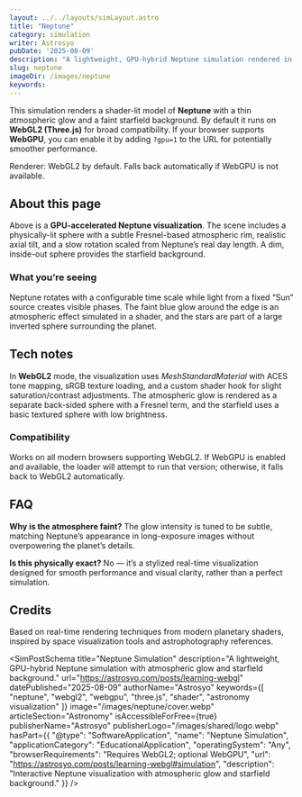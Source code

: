 ```yaml
---
layout: ../../layouts/simLayout.astro
title: "Neptune"
category: simulation
writer: Astrosyo
pubDate: '2025-08-09'
description: "A lightweight, GPU-hybrid Neptune simulation rendered in WebGL2 by default, with optional WebGPU for high-end browsers."
slug: neptune
imageDir: /images/neptune
keywords:
---
```



<div class="sim-container centered_flex">
  <p class="Tool-Explanation">
    This simulation renders a shader-lit model of <strong>Neptune</strong> with a thin atmospheric glow and a faint starfield background.
    By default it runs on <strong>WebGL2 (Three.js)</strong> for broad compatibility. If your browser supports <strong>WebGPU</strong>, 
    you can enable it by adding <code>?gpu=1</code> to the URL for potentially smoother performance.
  </p>

  <div class="sim-stage" aria-label="Neptune simulation canvas" id="simulation">
    <SimCanvas slug="neptune" />
  </div>

  <figcaption class="sim-caption">
    Renderer: WebGL2 by default. Falls back automatically if WebGPU is not available.
  </figcaption>
</div>

<div class="sim-article">
  <h2 id="about-this-page">About this page</h2>
  <p>
    Above is a <strong>GPU-accelerated Neptune visualization</strong>. The scene includes a physically-lit sphere with a 
    subtle Fresnel-based atmospheric rim, realistic axial tilt, and a slow rotation scaled from Neptune’s real day length.
    A dim, inside-out sphere provides the starfield background.
  </p>

  <h3 id="what-youre-seeing">What you’re seeing</h3>
  <p>
    Neptune rotates with a configurable time scale while light from a fixed “Sun” source creates visible phases. 
    The faint blue glow around the edge is an atmospheric effect simulated in a shader, and the stars are part of 
    a large inverted sphere surrounding the planet.
  </p>

  <h2 id="tech-notes">Tech notes</h2>
  <p>
    In <strong>WebGL2</strong> mode, the visualization uses <em>MeshStandardMaterial</em> with ACES tone mapping, sRGB texture loading, 
    and a custom shader hook for slight saturation/contrast adjustments. The atmospheric glow is rendered as a separate 
    back-sided sphere with a Fresnel term, and the starfield uses a basic textured sphere with low brightness.
  </p>

  <h3 id="compatibility">Compatibility</h3>
  <p>
    Works on all modern browsers supporting WebGL2. If WebGPU is enabled and available, the loader will attempt 
    to run that version; otherwise, it falls back to WebGL2 automatically.
  </p>

  <h2 id="faq">FAQ</h2>
  <p>
    <strong>Why is the atmosphere faint?</strong> The glow intensity is tuned to be subtle, matching Neptune’s appearance 
    in long-exposure images without overpowering the planet’s details.
  </p>
  <p>
    <strong>Is this physically exact?</strong> No — it’s a stylized real-time visualization designed for smooth performance 
    and visual clarity, rather than a perfect simulation.
  </p>

  <h2 id="credits">Credits</h2>
  <p>
    Based on real-time rendering techniques from modern planetary shaders, inspired by space visualization tools 
    and astrophotography references.
  </p>
</div>

<SimPostSchema
  title="Neptune Simulation"
  description="A lightweight, GPU-hybrid Neptune simulation with atmospheric glow and starfield background."
  url="https://astrosyo.com/posts/learning-webgl"
  datePublished="2025-08-09"
  authorName="Astrosyo"
  keywords={[
    "neptune",
    "webgl2",
    "webgpu",
    "three.js",
    "shader",
    "astronomy visualization"
  ]}
  image="/images/neptune/cover.webp"
  articleSection="Astronomy"
  isAccessibleForFree={true}
  publisherName="Astrosyo"
  publisherLogo="/images/shared/logo.webp"
  hasPart={{
    "@type": "SoftwareApplication",
    "name": "Neptune Simulation",
    "applicationCategory": "EducationalApplication",
    "operatingSystem": "Any",
    "browserRequirements": "Requires WebGL2; optional WebGPU",
    "url": "https://astrosyo.com/posts/learning-webgl#simulation",
    "description": "Interactive Neptune visualization with atmospheric glow and starfield background."
  }}
/>